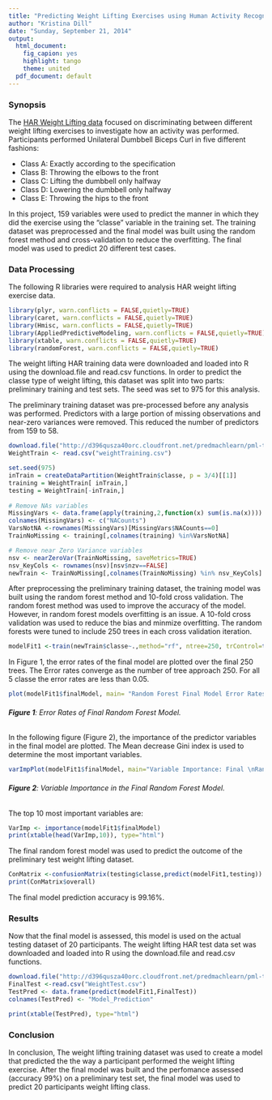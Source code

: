 ```yaml
---
title: "Predicting Weight Lifting Exercises using Human Activity Recognition (HAR)"
author: "Kristina Dill"
date: "Sunday, September 21, 2014"
output:
  html_document:
    fig_capion: yes
    highlight: tango
    theme: united
  pdf_document: default
---
```


### Synopsis 
The [HAR Weight Lifting data](http://stat.ethz.ch/R-manual/R-devel/library/datasets/html/mtcars.html) focused on discriminating between different weight lifting exercises to investigate how an activity was performed. Participants performed Unilateral Dumbbell Biceps Curl in five different fashions:

*   Class A:  Exactly according to the specification 
*   Class B:  Throwing the elbows to the front 
*   Class C:  Lifting the dumbbell only halfway 
*   Class D:  Lowering the dumbbell only halfway 
*   Class E:  Throwing the hips to the front

In this project, 159 variables were used to predict the manner in which they did the exercise using the "classe" variable in the training set. The training dataset was preprocessed and the final model was built using the random forest method and cross-validation to reduce the overfitting. The final model was used to predict 20 different test cases.

### Data Processing

The following R libraries were required to analysis HAR weight lifting exercise data. 
```r
library(plyr, warn.conflicts = FALSE,quietly=TRUE)
library(caret, warn.conflicts = FALSE,quietly=TRUE)
library(Hmisc, warn.conflicts = FALSE,quietly=TRUE)
library(AppliedPredictiveModeling, warn.conflicts = FALSE,quietly=TRUE)
library(xtable, warn.conflicts = FALSE,quietly=TRUE)
library(randomForest, warn.conflicts = FALSE,quietly=TRUE)
```

The weight lifting HAR training data were downloaded and loaded into R using the download.file and read.csv functions. In order to predict the classe type of weight lifting, this dataset was split into two parts: preliminary training and test sets. The seed was set to 975 for this analysis. 

The preliminary training dataset was pre-processed before any analysis was performed. Predictors with a large portion of missing observations and near-zero variances were removed. This reduced the number of predictors from 159 to 58. 

```r
download.file("http://d396qusza40orc.cloudfront.net/predmachlearn/pml-training.csv", "weightTraining.csv")
WeightTrain <- read.csv("weightTraining.csv")
```

```r
set.seed(975)
inTrain = createDataPartition(WeightTrain$classe, p = 3/4)[[1]]
training = WeightTrain[ inTrain,]
testing = WeightTrain[-inTrain,]
 
# Remove NAs variables 
MissingVars <- data.frame(apply(training,2,function(x) sum(is.na(x))))
colnames(MissingVars) <- c("NACounts")
VarsNotNA <-rownames(MissingVars)[MissingVars$NACounts==0]
TrainNoMissing <- training[,colnames(training) %in%VarsNotNA]

# Remove near Zero Variance variables
nsv <- nearZeroVar(TrainNoMissing, saveMetrics=TRUE)
nsv_KeyCols <- rownames(nsv)[nsv$nzv==FALSE]
newTrain <- TrainNoMissing[,colnames(TrainNoMissing) %in% nsv_KeyCols]
```

After preprocessing the preliminary training dataset, the training model was built using the random forest method and 10-fold cross validation. The random forest method was used to improve the accuracy of the model. 
However, in random forest models overfitting is an issue. A 10-fold cross validation was used to reduce the bias and minmize overfitting. The random forests were tuned to include 250 trees in each cross validation iteration.

```r
modelFit1 <-train(newTrain$classe~.,method="rf", ntree=250, trControl=trainControl(method="cv", number=10), data=newTrain[,-c(1:6,59)])
```

In Figure 1, the error rates of the final model are plotted over the final 250 trees. The Error rates converge as the number of tree approach 250. For all 5 classe the error rates are less than 0.05. 

```r
plot(modelFit1$finalModel, main= "Random Forest Final Model Error Rates")
```

###### **Figure 1**: Error Rates of Final Random Forest Model.

In the following figure (Figure 2), the importance of the predictor variables in the final model are plotted. The Mean decrease Gini index is used to determine the most important variables.    

```r
varImpPlot(modelFit1$finalModel, main="Variable Importance: Final \nRandom Forest Model")
```

###### **Figure 2**: Variable Importance in the Final Random Forest Model.

The top 10 most important variables are: 
``` r
VarImp <- importance(modelFit1$finalModel)
print(xtable(head(VarImp,10)), type="html")
```

The final random forest model was used to predict the outcome of the preliminary test weight lifting dataset.

```r
ConMatrix <-confusionMatrix(testing$classe,predict(modelFit1,testing))
print(ConMatrix$overall)
```

The final model prediction accuracy is 99.16%.  

### Results
Now that the final model is assessed, this model is used on the actual testing dataset of 20 participants. 
The weight lifting HAR test data set was downloaded and loaded into R using the download.file and read.csv functions.

```r
download.file("http://d396qusza40orc.cloudfront.net/predmachlearn/pml-testing.csv", "WeightTest.csv")
FinalTest <-read.csv("WeightTest.csv")
TestPred <- data.frame(predict(modelFit1,FinalTest))
colnames(TestPred) <- "Model_Prediction"

print(xtable(TestPred), type="html")
```

### Conclusion 

In conclusion, The weight lifting training dataset was used to create a model that predicted the the way a participant performed the weight lifting exercise. After the final model was built and the perfomance assessed (accuracy 99%) on a preliminary test set, the final model was used to predict 20 participants weight lifting class. 

